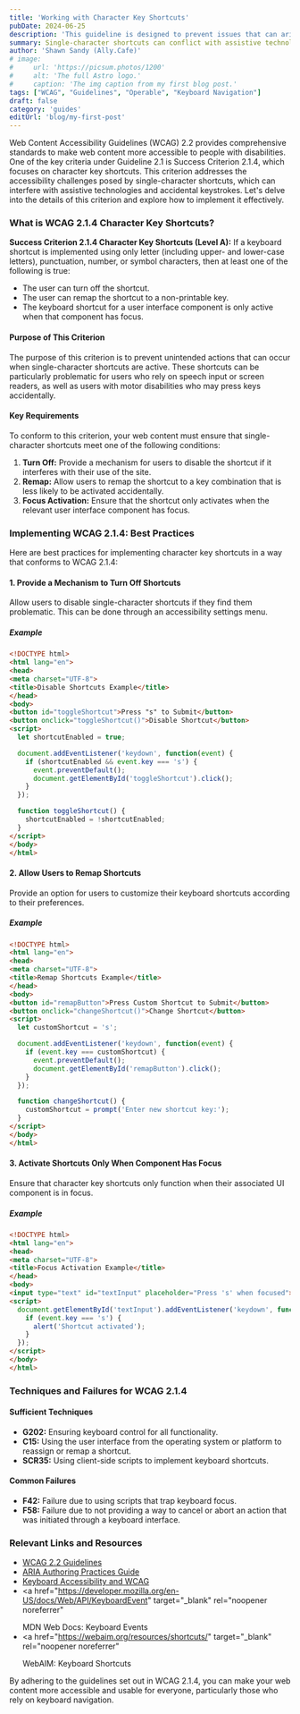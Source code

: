 ```yaml
---
title: 'Working with Character Key Shortcuts'
pubDate: 2024-06-25
description: 'This guideline is designed to prevent issues that can arise from the use of single-character key shortcuts'
summary: Single-character shortcuts can conflict with assistive technologies, such as screen readers, or can be accidentally activated, causing confusion or unintended actions. By providing users with control over these shortcuts, we can improve the accessibility and usability of web content for all users.
author: 'Shawn Sandy (Ally.Cafe)'
# image:
#     url: 'https://picsum.photos/1200'
#     alt: 'The full Astro logo.'
#     caption: 'The img caption from my first blog post.'
tags: ["WCAG", "Guidelines", "Operable", "Keyboard Navigation"]
draft: false
category: 'guides'
editUrl: 'blog/my-first-post'
---
```

 

Web Content Accessibility Guidelines (WCAG) 2.2 provides comprehensive standards to make web content more accessible to people with disabilities. One of the key criteria under Guideline 2.1 is Success Criterion 2.1.4, which focuses on character key shortcuts. This criterion addresses the accessibility challenges posed by single-character shortcuts, which can interfere with assistive technologies and accidental keystrokes. Let's delve into the details of this criterion and explore how to implement it effectively.

### What is WCAG 2.1.4 Character Key Shortcuts?

**Success Criterion 2.1.4 Character Key Shortcuts (Level A):** If a keyboard shortcut is implemented using only letter (including upper- and lower-case letters), punctuation, number, or symbol characters, then at least one of the following is true:
- The user can turn off the shortcut.
- The user can remap the shortcut to a non-printable key.
- The keyboard shortcut for a user interface component is only active when that component has focus.

#### Purpose of This Criterion

The purpose of this criterion is to prevent unintended actions that can occur when single-character shortcuts are active. These shortcuts can be particularly problematic for users who rely on speech input or screen readers, as well as users with motor disabilities who may press keys accidentally.

#### Key Requirements

To conform to this criterion, your web content must ensure that single-character shortcuts meet one of the following conditions:

1. **Turn Off:** Provide a mechanism for users to disable the shortcut if it interferes with their use of the site.
2. **Remap:** Allow users to remap the shortcut to a key combination that is less likely to be activated accidentally.
3. **Focus Activation:** Ensure that the shortcut only activates when the relevant user interface component has focus.

### Implementing WCAG 2.1.4: Best Practices

Here are best practices for implementing character key shortcuts in a way that conforms to WCAG 2.1.4:

#### 1. Provide a Mechanism to Turn Off Shortcuts

Allow users to disable single-character shortcuts if they find them problematic. This can be done through an accessibility settings menu.

##### Example

```html
<!DOCTYPE html>
<html lang="en">
<head>
<meta charset="UTF-8">
<title>Disable Shortcuts Example</title>
</head>
<body>
<button id="toggleShortcut">Press "s" to Submit</button>
<button onclick="toggleShortcut()">Disable Shortcut</button>
<script>
  let shortcutEnabled = true;

  document.addEventListener('keydown', function(event) {
    if (shortcutEnabled && event.key === 's') {
      event.preventDefault();
      document.getElementById('toggleShortcut').click();
    }
  });

  function toggleShortcut() {
    shortcutEnabled = !shortcutEnabled;
  }
</script>
</body>
</html>
```

#### 2. Allow Users to Remap Shortcuts

Provide an option for users to customize their keyboard shortcuts according to their preferences.

##### Example

```html
<!DOCTYPE html>
<html lang="en">
<head>
<meta charset="UTF-8">
<title>Remap Shortcuts Example</title>
</head>
<body>
<button id="remapButton">Press Custom Shortcut to Submit</button>
<button onclick="changeShortcut()">Change Shortcut</button>
<script>
  let customShortcut = 's';

  document.addEventListener('keydown', function(event) {
    if (event.key === customShortcut) {
      event.preventDefault();
      document.getElementById('remapButton').click();
    }
  });

  function changeShortcut() {
    customShortcut = prompt('Enter new shortcut key:');
  }
</script>
</body>
</html>
```

#### 3. Activate Shortcuts Only When Component Has Focus

Ensure that character key shortcuts only function when their associated UI component is in focus.

##### Example

```html
<!DOCTYPE html>
<html lang="en">
<head>
<meta charset="UTF-8">
<title>Focus Activation Example</title>
</head>
<body>
<input type="text" id="textInput" placeholder="Press 's' when focused">
<script>
  document.getElementById('textInput').addEventListener('keydown', function(event) {
    if (event.key === 's') {
      alert('Shortcut activated');
    }
  });
</script>
</body>
</html>
```

### Techniques and Failures for WCAG 2.1.4

#### Sufficient Techniques

- **G202:** Ensuring keyboard control for all functionality.
- **C15:** Using the user interface from the operating system or platform to reassign or remap a shortcut.
- **SCR35:** Using client-side scripts to implement keyboard shortcuts.

#### Common Failures

- **F42:** Failure due to using scripts that trap keyboard focus.
- **F58:** Failure due to not providing a way to cancel or abort an action that was initiated through a keyboard interface.

### Relevant Links and Resources

- <a href="https://www.w3.org/WAI/WCAG22/quickref/" target="_blank">
    WCAG 2.2 Guidelines
  </a> 
- <a href="https://www.w3.org/WAI/ARIA/apg/" target="_blank">
    ARIA Authoring Practices Guide
  </a>
- <a href="https://webaim.org/techniques/keyboard/" target="_blank">
    Keyboard Accessibility and WCAG
  </a>
- <a
    href="https://developer.mozilla.org/en-US/docs/Web/API/KeyboardEvent"
    target="_blank"
    rel="noopener noreferrer"
  >
    MDN Web Docs: Keyboard Events
  </a>
- <a
    href="https://webaim.org/resources/shortcuts/"
    target="_blank"
    rel="noopener noreferrer"
  >
    WebAIM: Keyboard Shortcuts
  </a>

By adhering to the guidelines set out in WCAG 2.1.4, you can make your web content more accessible and usable for everyone, particularly those who rely on keyboard navigation.